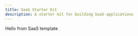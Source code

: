 ---
title: SaaS Starter Kit
description: A starter kit for building SaaS applications
---

Hello from SaaS template
